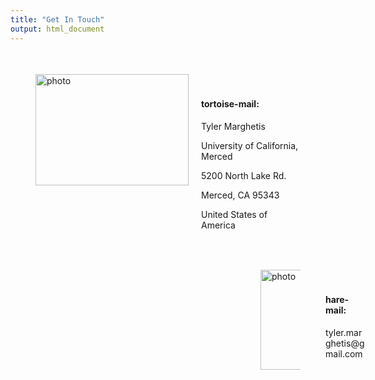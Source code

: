 ```yaml
---
title: "Get In Touch"
output: html_document
---
```


<style>
.title {
    display: none;
}

figure {
      display: flex;
    }

figcaption{
      width: 100%;
      padding-left: 20px;
      text-align: left;
    }

</style>

<body>
<figure class="image-left" style= "padding-top: 35px" >
    <img src= "images/tortoise.jpg" alt="photo" width="245" height="178"/>
    <figcaption style="padding-top:20px;">
        <h4 style="font-weight: bold;">tortoise-mail: </h4>        
        <p>Tyler Marghetis </p>
        <p>University of California, Merced</p>
        <p>5200 North Lake Rd.</p>
        <p>Merced, CA 95343</p>
        <p>United States of America</p>
    </figcaption>
</figure>

<figure class="image-left" style="padding-top: 35px; padding-left: 360px">
    <img src= "images/hare.png" alt="photo" width="220" height="160"/>
 <figcaption style="padding-left: 40px; padding-top: 20px;">
        <h4 style="font-weight: bold;">hare-mail: </h4>        
        <p>tyler.marghetis@gmail.com </p>
    </figcaption>
</figure>
</body>